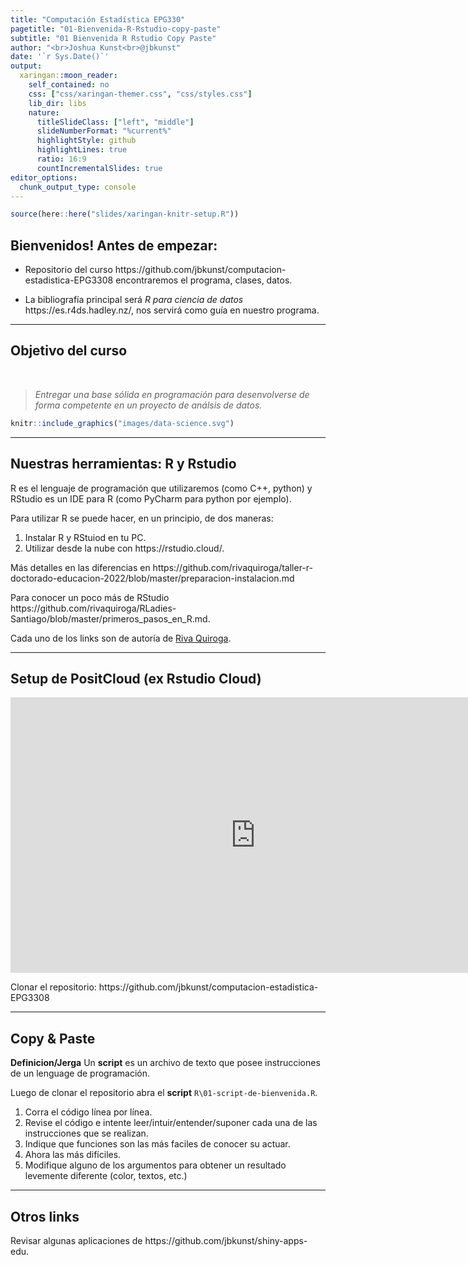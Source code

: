 ```yaml
---
title: "Computación Estadística EPG330"
pagetitle: "01-Bienvenida-R-Rstudio-copy-paste"
subtitle: "01 Bienvenida R Rstudio Copy Paste"
author: "<br>Joshua Kunst<br>@jbkunst"
date: '`r Sys.Date()`'
output:
  xaringan::moon_reader:
    self_contained: no
    css: ["css/xaringan-themer.css", "css/styles.css"]
    lib_dir: libs    
    nature:
      titleSlideClass: ["left", "middle"]
      slideNumberFormat: "%current%"
      highlightStyle: github
      highlightLines: true
      ratio: 16:9
      countIncrementalSlides: true
editor_options: 
  chunk_output_type: console
---
```



```r
source(here::here("slides/xaringan-knitr-setup.R"))
```

## Bienvenidos! Antes de empezar:

- Repositorio del curso https://github.com/jbkunst/computacion-estadistica-EPG3308
encontraremos el programa, clases, datos.

- La bibliografía principal será _R para ciencia de datos_ https://es.r4ds.hadley.nz/, 
nos servirá como guía en nuestro programa.

---

## Objetivo del curso

<br>

> _Entregar una base sólida en programación para desenvolverse de forma competente en un proyecto de análsis de datos._

```r
knitr::include_graphics("images/data-science.svg")
```

---

## Nuestras herramientas: R y Rstudio 

R es el lenguaje de programación que utilizaremos (como C++, python) y RStudio es un IDE para
R (como PyCharm para python por ejemplo).

Para utilizar R se puede hacer, en un principio, de dos maneras:

1. Instalar R y RStuiod en tu PC.
2. Utilizar desde la nube con https://rstudio.cloud/.

Más detalles en las diferencias en https://github.com/rivaquiroga/taller-r-doctorado-educacion-2022/blob/master/preparacion-instalacion.md

Para conocer un poco más de RStudio https://github.com/rivaquiroga/RLadies-Santiago/blob/master/primeros_pasos_en_R.md.

Cada uno de los links son de autoría de [Riva Quiroga](https://rivaquiroga.cl/).

---

## Setup de PositCloud (ex Rstudio Cloud)

<center>
<iframe width="784" height="441" src="https://www.youtube.com/embed/B2PJQxRuMFw" title="YouTube video player" frameborder="0" allow="accelerometer; autoplay; clipboard-write; encrypted-media; gyroscope; picture-in-picture" allowfullscreen></iframe>
</center>

Clonar el repositorio: https://github.com/jbkunst/computacion-estadistica-EPG3308

---

## Copy & Paste 

**Definicion/Jerga** Un **script** es un archivo de texto que posee instrucciones de un
lenguage de programación.

Luego de clonar el repositorio abra el **script** `R\01-script-de-bienvenida.R`.

1. Corra el código línea por línea.
1. Revise el código e intente leer/intuir/entender/suponer cada una de las instrucciones que 
se realizan.
1. Indique que funciones son las más faciles de conocer su actuar.
1. Ahora las más difíciles.
1. Modifique alguno de los argumentos para obtener un resultado levemente diferente (color, textos, etc.)


---

## Otros links

Revisar algunas aplicaciones de https://github.com/jbkunst/shiny-apps-edu.



